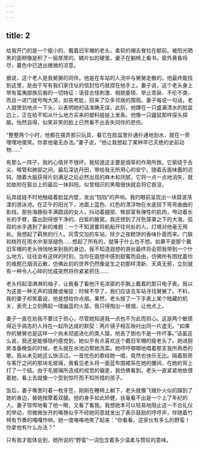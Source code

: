 ```yaml
---
---
---
```

title: 2
---




给我开门的是一个瘦小的、戴着旧军帽的老头。柔软的帽舌耷拉在额前。被阳光晒黑的面颊像是积了一层厚厚的、鳞片似的硬茧。妻子在躺椅上看书。窗外黄昏将尽，暮色中已透出微微的凉意。

据说，这个老人是我舅舅的同伴。他是在车站的人流中与舅舅走散的。他最终能找到这里，是由于写有我们家住址的信封恰巧就捏在他手上。妻子说，这个老头身上带有蛮夷部族后裔的一切特征：语音古怪刺激、相貌委琐、举止乖戾、不伦不类，而且一进门就号啕大哭，如丧考妣，招来了众多邻居的围观。妻子每说一句话，老人就使劲地点一下头，以表明她的话准确无误。此刻，他蹲在一只盛满清水的脸盆边上，正在给不知从什么地方买来的塑料娃娃上发条。他像一只鼹鼠那样探头探脑，怡然自得，似笑非笑的脸上已然看不出丢失同伴的悲伤。

“整整两个小时，他都在摆弄那只玩具，看它在脸盆里扑通扑通地划水，就在一旁嘿嘿地傻笑。你拿他毫无办法。”妻子说，“他让我想起了某种早已灭绝的史前动物……”

有那么一阵子，我的心情并不很坏。我知道这主要是烟草的作用所致。它萦绕于舌尖、喉管和肺部之间，最后深达丹田，带给我无所用心的安宁。随着舌面味蕾的迟钝，随着大脑获得片刻满足之后必然出现的麻木和厌腻，它将一点一点地消失，就如依附在窗台上的最后一抹斜阳。似曾相识的黑暗很快就会将它吞没。

玩具娃娃不时地触碰着脸盆内壁，发出“铛铛”的声响。我的眼前呈现出一块碧波荡漾的游泳池。在正午的阳光下，池面上蓝色、红色的漂浮物在水底投下弯弯曲曲的影线。那些海豚般丰满圆润的女人，抖动着腿部、臀部富有弹性的肌肉，甩动着长长的手臂，露出刮得很干净的、白皙的腋窝。我还想到了月色笼罩之下的大海，孤寂的水手遇到了新的难题：一个不知道要将航船开往何处的人，灯塔对他毫无用处。我想起了羁旅的行人。风雪交加的车站，除夕之夜糕饼的香味扑面而来。门联和桃符在雨水中渐渐褪色……想起了所有的，就等于什么也不想。如果不是那个戴旧军帽的老头悄悄地来到我的身边，我不知道遐想的游丝最终将会把我带到一个什么地方。往往会有这样的时刻，当你在遐想中感到甜蜜而自由，仿佛所有困扰着你的难题已烟消云散，仿佛此刻的世界仍然像诞生之初那样清新、天真无邪，立刻就有一种令人心碎的忧戚突然将你紧紧抓住……

老头捋起湿淋淋的袖子，让我看了看他汗毛浓密的手腕上戴着的那只电子表。我以为这是一种无声的提醒或催促：时候不早了，我们应该去车站寻找舅舅了。不料，我的妻子却笑着说，他是想给你点烟。果然，老头按了一下手表上某个暗藏的机关，表壳上立刻腾起一缕幽蓝的火苗。我只得掏出一根烟，让他点上。

妻子一直在劝我不要过于担心，尽管她知道我一点也不为此而担心。这是两个敏感得近乎病态的人待在一起所达成的默契：两片镜子相互映衬出同一片虚无。“如果你的舅舅也是这样一个尚未彻底进化的类人猿，他丢了倒也不是一件坏事。”话虽这么说，我还是能够隐约感觉到，她似乎有点喜欢这个戴旧军帽的瘦老头了。她进厨房准备晚饭的时候，老头就在水池边帮她洗菜。她哼哼唧唧地唱着那支我所熟悉的歌。我从未见她这么快活过。一首忧伤的歌经她一唱，竟然也快乐无比。隔着厨房与客厅之间的那块毛玻璃，我看见老头将一面蓝布围裙系在她的腰间，在她的背上打了一个结。由于毛玻璃所造成的视觉的偏差，我仿佛看到，老头一直紧紧地依偎着她，看上去就像一个受到惊吓而不知所措的孩子。

饭后，妻子嘴里叼着一枚牙签，刚刚在睡椅上躺下，老头就像飞蛾扑火似的蹿到了她的身边，替她按摩着双腿。他的身手如此矫健，丝毫看不出是一个上了年纪的人。妻子惊愕地看了他一眼，又看了看我。我想她本可以轻易地阻止这一不合礼仪的举动，但微微张开的嘴唇似乎不经她同意就发出了表示鼓励的哼哼声，伴随着竹椅有节奏的嘎嘎作响，她一度咯咯地笑了起来：“你看看，这家伙有多么的野蛮！你拿他有什么办法？”

只有我才能体会到，她所说的“野蛮”一词包含着多少温柔与赞叹的意味。